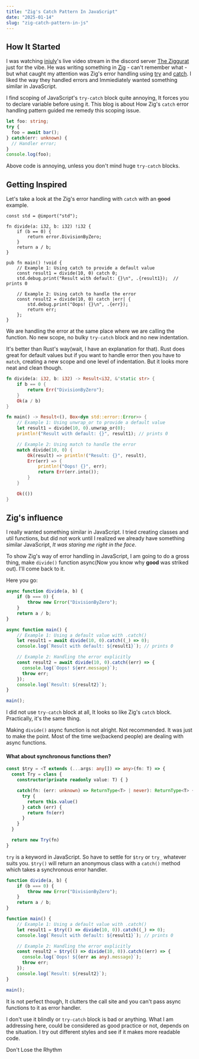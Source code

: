 ```yaml
---
title: "Zig's Catch Pattern In JavaScript"
date: "2025-01-14"
slug: "zig-catch-pattern-in-js"
---
```


## How It Started

I was watching [injuly](https://injuly.in/)'s live video stream in the discord server [The Ziggurat](https://discord.gg/BwGez7Js) just for the vibe.
He was writing something in [Zig](https://ziglang.org/) - can't remember what - but what caught my attention was
Zig's error handling using [try](https://ziglang.org/documentation/master/#try) and [catch](https://ziglang.org/documentation/master/#catch).
I liked the way they handled errors and Immiediately wanted something similar in JavaScript. 

I find scoping of JavaScript's `try-catch` block quite annoying, It forces you to declare variable before 
using it. This blog is about How Zig's `catch` error handling pattern guided me remedy this scoping issue.

```typescript
let foo: string;
try {
  foo = await bar();
} catch(err: unknown) {
  // Handler error;
}
console.log(foo);
```

Above code is annoying, unless you don't mind huge `try-catch` blocks.

## Getting Inspired
Let's take a look at the Zig's error handling with `catch` with an <s>good</s> example.

```zig
const std = @import("std");

fn divide(a: i32, b: i32) !i32 {
    if (b == 0) {
        return error.DivisionByZero;
    }
    return a / b;
}

pub fn main() !void {
    // Example 1: Using catch to provide a default value
    const result1 = divide(10, 0) catch 0;
    std.debug.print("Result with default: {}\n", .{result1});  // prints 0

    // Example 2: Using catch to handle the error
    const result2 = divide(10, 0) catch |err| {
        std.debug.print("Oops! {}\n", .{err});
        return err;
    };
}
```

We are handling the error at the same place where we are calling the function.
No new scope, no bulky `try-catch` block and no new indentation. 

It's better than Rust's way(wait, I have an explanation for that). Rust does great for default values but 
if you want to handle error then you have to `match`, creating a new scope and one level of indentation.
But it looks more neat and clean though.

```rust
fn divide(a: i32, b: i32) -> Result<i32, &'static str> {
    if b == 0 {
        return Err("DivisionByZero");
    }
    Ok(a / b)
}

fn main() -> Result<(), Box<dyn std::error::Error>> {
    // Example 1: Using unwrap_or to provide a default value
    let result1 = divide(10, 0).unwrap_or(0);
    println!("Result with default: {}", result1); // prints 0

    // Example 2: Using match to handle the error
    match divide(10, 0) {
        Ok(result) => println!("Result: {}", result),
        Err(err) => {
            println!("Oops! {}", err);
            return Err(err.into());
        }
    }

    Ok(())
}
```

## Zig's influence
I really wanted something similar in JavaScript. I tried creating classes and util functions, but did not work 
until I realized we already have something similar JavaScript, <i>It was staring me right in the face</i>.


To show Zig's way of error handling in JavaScript, I am going to do a gross thing, 
 make `divide()` function async(Now you know why **good** was striked out). I'll come back to it.


Here you go:
```typescript
async function divide(a, b) {
    if (b === 0) {
        throw new Error("DivisionByZero");
    }
    return a / b;
}

async function main() {
    // Example 1: Using a default value with .catch()
    let result1 = await divide(10, 0).catch((_) => 0);
    console.log(`Result with default: ${result1}`); // prints 0

    // Example 2: Handling the error explicitly
    const result2 = await divide(10, 0).catch((err) => {
      console.log(`Oops! ${err.message}`);
      throw err;
    });
    console.log(`Result: ${result2}`);
}

main();
```
I did not use `try-catch` block at all, 
It looks so like Zig's `catch` block. Practically, it's the same thing.


Making `divide()` async function is not alright. Not recommended. It was just to make the point.
Most of the time we(backend people) are dealing with async functions.

#### What about synchronous functions then?

```typescript
const $try = <T extends (...args: any[]) => any>(fn: T) => {
  const Try = class {
    constructor(private readonly value: T) { }

    catch(fn: (err: unknown) => ReturnType<T> | never): ReturnType<T> {
      try {
        return this.value()
      } catch (err) {
        return fn(err)
      }
    }
  }

  return new Try(fn)
}
```
`try` is a keyword in JavaScript. So have to settle for `$try` or `try_` whatever suits you.
`$try()` will return an anonymous class with a `catch()` method which takes a synchronous error handler.

```typescript
function divide(a, b) {
    if (b === 0) {
        throw new Error("DivisionByZero");
    }
    return a / b;
}

function main() {
    // Example 1: Using a default value with .catch()
    let result1 = $try(() => divide(10, 0)).catch((_) => 0);
    console.log(`Result with default: ${result1}`); // prints 0

    // Example 2: Handling the error explicitly
    const result2 = $try(() => divide(10, 0)).catch((err) => {
      console.log(`Oops! ${(err as any).message}`);
      throw err;
    });
    console.log(`Result: ${result2}`);
}

main();
```

It is not perfect though, It clutters the call site and you can't pass async functions to it as error handler.

I don't use it blindly or `try-catch` block is bad or anything.
What I am addressing here, could be considered as good practice or not, depends on the situation. 
I try out different styles and see if it makes more readable code.

<p style={{ 
    marginTop: '64px', 
    color: '#666666', 
    textAlign: 'center', 
    fontStyle: 'italic' 
}}>
  Don't Lose the Rhythm
</p>

